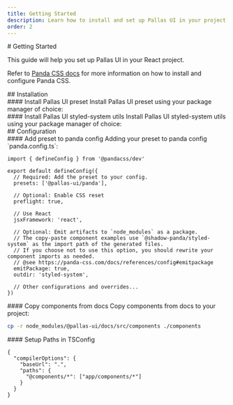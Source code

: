 ```yaml
---
title: Getting Started
description: Learn how to install and set up Pallas UI in your project
order: 2
---
```

<ContentContainer>
<Section>
# Getting Started

This guide will help you set up Pallas UI in your React project.
</Section>

Refer to [Panda CSS docs](https://panda-css.com/docs/installation) for more information on how to install and configure Panda CSS.

<Section>
## Installation


<Section gap="1">
#### Install Pallas UI preset
Install Pallas UI preset using your package manager of choice:
<InstallTabs pkg="@pallas-ui/panda" />
</Section>



<Section gap="1">
#### Install Pallas UI styled-system utils
Install Pallas UI styled-system utils using your package manager of choice:
<InstallTabs pkg="@pallas-ui/styled-system" />
</Section>
</Section>

<Section>
## Configuration

<Section gap="1">
#### Add preset to panda config
Adding your preset to panda config `panda.config.ts`:

```tsx
import { defineConfig } from '@pandacss/dev'
 
export default defineConfig({
  // Required: Add the preset to your config.
  presets: ['@pallas-ui/panda'],
 
  // Optional: Enable CSS reset
  preflight: true,
 
  // Use React
  jsxFramework: 'react',
 
  // Optional: Emit artifacts to `node_modules` as a package.
  // The copy-paste component examples use `@shadow-panda/styled-system` as the import path of the generated files.
  // If you choose not to use this option, you should rewrite your component imports as needed.
  // @see https://panda-css.com/docs/references/config#emitpackage
  emitPackage: true,
  outdir: 'styled-system',
 
  // Other configurations and overrides...
})
```
</Section>

<Section gap="1">
#### Copy components from docs
Copy components from docs to your project:

```bash
cp -r node_modules/@pallas-ui/docs/src/components ./components
```

</Section>

<Section gap="1">
#### Setup Paths in TSConfig    

```tsx
{
  "compilerOptions": {
    "baseUrl": ".",
    "paths": {
      "@components/*": ["app/components/*"]
    }
  }
}
``` 
</Section>
</Section>
</ContentContainer>